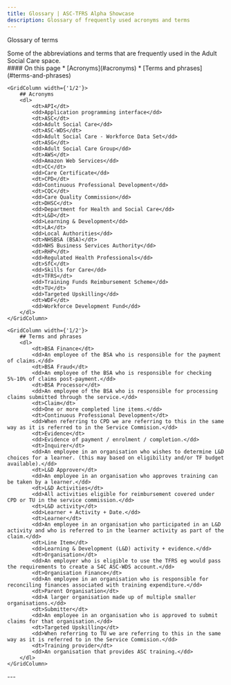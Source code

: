 ```yaml
---
title: Glossary | ASC-TFRS Alpha Showcase
description: Glossary of frequently used acronyms and terms
---
```


<Heading caption='Understanding the problem' tag='h1'>Glossary of terms</Heading>

<GridRow>
    <GridColumn width={'2/3'}>
        <LeadParagraph>Some of the abbreviations and terms that are frequently used in the Adult Social Care space.</LeadParagraph>
    </GridColumn>
    <GridColumn width={'1/3'}>
        <nav className="in-page-nav">
            #### On this page
            * [Acronyms](#acronyms)
            * [Terms and phrases](#terms-and-phrases)
        </nav>
    </GridColumn>
</GridRow>

<GridRow>

    <GridColumn width={'1/2'}>
        ## Acronyms
        <dl>
            <dt>API</dt>
            <dd>Application programming interface</dd>
            <dt>ASC</dt>
            <dd>Adult Social Care</dd>
            <dt>ASC-WDS</dt>
            <dd>Adult Social Care - Workforce Data Set</dd>
            <dt>ASG</dt>
            <dd>Adult Social Care Group</dd>
            <dt>AWS</dt>
            <dd>Amazon Web Services</dd>
            <dt>CC</dt>
            <dd>Care Certificate</dd>
            <dt>CPD</dt>
            <dd>Continuous Professional Development</dd>
            <dt>CQC</dt>
            <dd>Care Quality Commission</dd>
            <dt>DHSC</dt>
            <dd>Department for Health and Social Care</dd>
            <dt>L&D</dt>
            <dd>Learning & Development</dd>
            <dt>LA</dt>
            <dd>Local Authorities</dd>
            <dt>NHSBSA (BSA)</dt>
            <dd>NHS Business Services Authority</dd>
            <dt>RHP</dt>
            <dd>Regulated Health Professionals</dd>
            <dt>SfC</dt>
            <dd>Skills for Care</dd>
            <dt>TFRS</dt>
            <dd>Training Funds Reimbursement Scheme</dd>
            <dt>TU</dt>
            <dd>Targeted Upskilling</dd>
            <dt>WDF</dt>
            <dd>Workforce Development Fund</dd>
        </dl>
    </GridColumn>

    <GridColumn width={'1/2'}>
        ## Terms and phrases
        <dl>
            <dt>BSA Finance</dt>
            <dd>An employee of the BSA who is responsible for the payment of claims.</dd>
            <dt>BSA Fraud</dt>
            <dd>An employee of the BSA who is responsible for checking 5%-10% of claims post-payment.</dd>
            <dt>BSA Processor</dt>
            <dd>An employee of the BSA who is responsible for processing claims submitted through the service.</dd>
            <dt>Claim</dt>
            <dd>One or more completed line items.</dd>
            <dt>Continuous Professional Development</dt>
            <dd>When referring to CPD we are referring to this in the same way as it is referred to in the Service Commision.</dd>
            <dt>Evidence</dt>
            <dd>Evidence of payment / enrolment / completion.</dd>
            <dt>Inquirer</dt>
            <dd>An employee in an organisation who wishes to determine L&D choices for a learner. (this may based on eligibility and/or TF budget available).</dd>
            <dt>L&D Approver</dt>
            <dd>An employee in an organisation who approves training can be taken by a learner.</dd>
            <dt>L&D Activities</dt>
            <dd>All activities eligible for reimbursement covered under CPD or TU in the service commission.</dd>
            <dt>L&D activity</dt>
            <dd>Learner + Activity + Date.</dd>
            <dt>Learner</dt>
            <dd>An employee in an organisation who participated in an L&D activity and who is referred to in the learner activity as part of the claim.</dd>
            <dt>Line Item</dt>
            <dd>Learning & Development (L&D) activity + evidence.</dd>
            <dt>Organisation</dt>
            <dd>An employer who is eligible to use the TFRS eg would pass the requirements to create a S4C ASC-WDS account.</dd>
            <dt>Organisation Finance</dt>
            <dd>An employee in an organisation who is responsible for reconciling finances associated with training expenditure.</dd>
            <dt>Parent Organisation</dt>
            <dd>A larger organisation made up of multiple smaller organisations.</dd>
            <dt>Submitter</dt>
            <dd>An employee in an organisation who is approved to submit claims for that organisation.</dd>
            <dt>Targeted Upskilling</dt>
            <dd>When referring to TU we are referring to this in the same way as it is referred to in the Service Commision.</dd>
            <dt>Training provider</dt>
            <dd>An organisation that provides ASC training.</dd>
        </dl>
    </GridColumn>

</GridRow>

<GridRow>
    <GridColumn width={'full'}>
        ---
    </GridColumn>
</GridRow>
<GridRow>
    <GridColumn width={'1/2'}>
        <LinkBlock style="prev" url="/" title="Home" text="Back to the start page" />
    </GridColumn>
</GridRow>